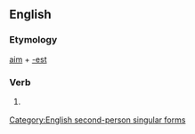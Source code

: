 ==English==

===Etymology===
[[aim]] + [[-est]]

===Verb===
{{infl|en|verb form}}

# {{archaic}} {{form of|Second-person singular simple present form|aim}}

[[Category:English second-person singular forms]]